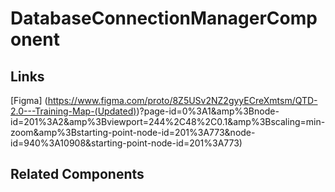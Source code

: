 <!--database-connection-manager.stories.mdx -->


<Meta title="QTD Components/DataExchange/DatabaseConnectionManager/README" component={DatabaseConnectionManagerComponent} />

# DatabaseConnectionManagerComponent

<ArgsTable of={DatabaseConnectionManagerComponent} />

## Links

[Figma] (https://www.figma.com/proto/8Z5USv2NZ2gyyECreXmtsm/QTD-2.0---Training-Map-(Updated))?page-id=0%3A1&amp%3Bnode-id=201%3A2&amp%3Bviewport=244%2C48%2C0.1&amp%3Bscaling=min-zoom&amp%3Bstarting-point-node-id=201%3A773&node-id=940%3A10908&starting-point-node-id=201%3A773)

## Related Components

